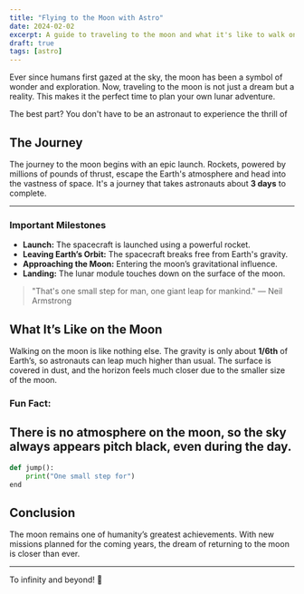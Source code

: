 ```yaml
---
title: "Flying to the Moon with Astro"
date: 2024-02-02
excerpt: A guide to traveling to the moon and what it's like to walk on the lunar surface.
draft: true
tags: [astro]
---
```


Ever since humans first gazed at the sky, the moon has been a symbol of wonder
and exploration. Now, traveling to the moon is not just a dream but a reality.
This makes it the perfect time to plan your own lunar adventure.

The best part? You don't have to be an astronaut to experience the thrill of

## The Journey

The journey to the moon begins with an epic launch. Rockets, powered by millions of pounds of thrust, escape the Earth's atmosphere and head into the vastness of space. It's a journey that takes astronauts about **3 days** to complete.

---

### Important Milestones

- **Launch:** The spacecraft is launched using a powerful rocket.
- **Leaving Earth’s Orbit:** The spacecraft breaks free from Earth's gravity.
- **Approaching the Moon:** Entering the moon’s gravitational influence.
- **Landing:** The lunar module touches down on the surface of the moon.

<blockquote>
  "That's one small step for man, one giant leap for mankind." — Neil Armstrong
</blockquote>

## What It’s Like on the Moon

Walking on the moon is like nothing else. The gravity is only about **1/6th** of Earth’s, so astronauts can leap much higher than usual. The surface is covered in dust, and the horizon feels much closer due to the smaller size of the moon.

### Fun Fact:

## There is no atmosphere on the moon, so the sky always appears **pitch black**, even during the day.

```python
def jump():
    print("One small step for")
end
```

## Conclusion

The moon remains one of humanity’s greatest achievements. With new missions planned for the coming years, the dream of returning to the moon is closer than ever.

---

To infinity and beyond! 🌠
